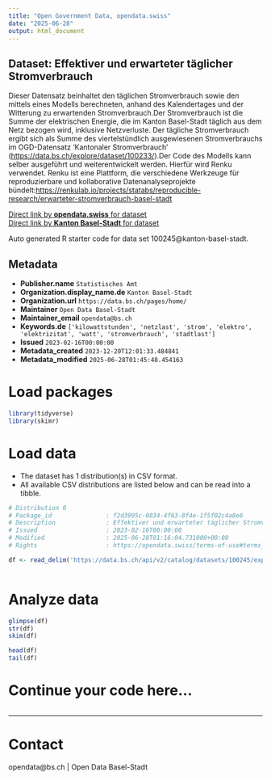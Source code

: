 ```yaml
---
title: "Open Government Data, opendata.swiss"
date: "2025-06-28"
output: html_document
---
```


## Dataset: Effektiver und erwarteter täglicher Stromverbrauch

Dieser Datensatz beinhaltet den täglichen Stromverbrauch sowie den mittels eines Modells berechneten, anhand des Kalendertages und der Witterung zu erwartenden Stromverbrauch.Der Stromverbrauch ist die Summe der elektrischen Energie, die im Kanton Basel-Stadt täglich aus dem Netz bezogen wird, inklusive Netzverluste. Der tägliche Stromverbrauch ergibt sich als Summe des viertelstündlich ausgewiesenen Stromverbrauchs im OGD-Datensatz 'Kantonaler Stromverbrauch' ([https://data.bs.ch/explore/dataset/100233/](https://data.bs.ch/explore/dataset/100233/)).Der Code des Modells kann selber ausgeführt und weiterentwickelt werden. Hierfür wird Renku verwendet. Renku ist eine Plattform, die verschiedene Werkzeuge für reproduzierbare und kollaborative Datenanalyseprojekte bündelt:[https://renkulab.io/projects/statabs/reproducible-research/erwarteter-stromverbrauch-basel-stadt](https://renkulab.io/projects/statabs/reproducible-research/erwarteter-stromverbrauch-basel-stadt)

[Direct link by **opendata.swiss** for dataset](https://opendata.swiss/de/dataset/effektiver-und-erwarteter-taglicher-stromverbrauch)<br>
[Direct link by **Kanton Basel-Stadt** for dataset](https://data.bs.ch/explore/dataset/100245/)

Auto generated R starter code for data set 100245@kanton-basel-stadt.

## Metadata

- **Publisher.name** `Statistisches Amt`
- **Organization.display_name.de** `Kanton Basel-Stadt`
- **Organization.url** `https://data.bs.ch/pages/home/`
- **Maintainer** `Open Data Basel-Stadt`
- **Maintainer_email** `opendata@bs.ch`
- **Keywords.de** `['kilowattstunden', 'netzlast', 'strom', 'elektro', 'elektrizitat', 'watt', 'stromverbrauch', 'stadtlast']`
- **Issued** `2023-02-16T00:00:00`
- **Metadata_created** `2023-12-20T12:01:33.484841`
- **Metadata_modified** `2025-06-28T01:45:48.454163`


# Load packages

```r

library(tidyverse)
library(skimr)

```

# Load data

-   The dataset has 1 distribution(s) in CSV format.
-   All available CSV distributions are listed below and can be read into a tibble.

```r

# Distribution 0
# Package_id               : f2d3995c-0834-4f63-8f4e-1f5f02c4a8e6
# Description              : Effektiver und erwarteter täglicher Stromverbrauch (csv)
# Issued                   : 2023-02-16T00:00:00
# Modified                 : 2025-06-28T01:16:04.731000+00:00
# Rights                   : https://opendata.swiss/terms-of-use#terms_by

df <- read_delim('https://data.bs.ch/api/v2/catalog/datasets/100245/exports/csv?use_labels=true')



```

# Analyze data

```r

glimpse(df)
str(df)
skim(df)

head(df)
tail(df)

```

# Continue your code here...

```r

```

------------------------------------------------------------------------

# Contact

opendata@bs.ch | Open Data Basel-Stadt
